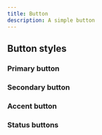 ```yaml
---
title: Button
description: A simple button
---
```



## Button styles
### Primary button
<ShowComponent filePath="./src/components/buttons/PrimaryButton.html">
    <PrimaryButton/>
</ShowComponent>

### Secondary button
<ShowComponent filePath="./src/components/buttons/SecondaryButton.html">
    <SecondaryButton/>
</ShowComponent>

### Accent button
<ShowComponent filePath="./src/components/buttons/AccentButton.html">
    <AccentButton/>
</ShowComponent>


### Status buttons
<ShowComponent filePath="./src/components/buttons/StatusButtons.html">
    <StatusButtons/>
</ShowComponent>
